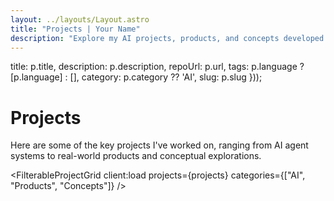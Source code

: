 ```yaml
---
layout: ../layouts/Layout.astro
title: "Projects | Your Name"
description: "Explore my AI projects, products, and concepts developed over the past decade"
---
```




  title: p.title,
  description: p.description,
  repoUrl: p.url,
  tags: p.language ? [p.language] : [],
  category: p.category ?? 'AI',
  slug: p.slug
}));

# Projects

Here are some of the key projects I've worked on, ranging from AI agent systems to real-world products and conceptual explorations.

<FilterableProjectGrid
  client:load
  projects={projects}
  categories={["AI", "Products", "Concepts"]}
/>
